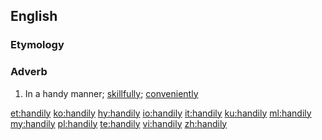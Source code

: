 ==English==

===Etymology===
{{suffix|handy|ly|lang=en}}

===Adverb===
{{en-adv}}

# {{lb|en|mostly|US}} In a handy manner; [[skillfully]]; [[conveniently]]

[[et:handily]]
[[ko:handily]]
[[hy:handily]]
[[io:handily]]
[[it:handily]]
[[ku:handily]]
[[ml:handily]]
[[my:handily]]
[[pl:handily]]
[[te:handily]]
[[vi:handily]]
[[zh:handily]]